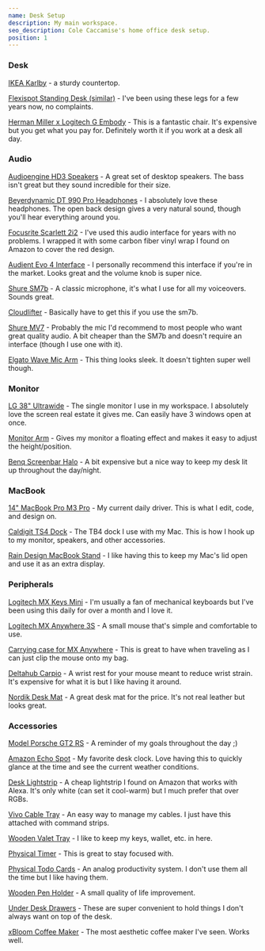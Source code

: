 ```yaml
---
name: Desk Setup
description: My main workspace.
seo_description: Cole Caccamise's home office desk setup.
position: 1
---
```


### Desk

[IKEA Karlby](https://caccamise.link/karlby) - a sturdy countertop.

[Flexispot Standing Desk (similar)](https://caccamise.link/standing-desk) - I've been using these legs for a few years now, no complaints.

[Herman Miller x Logitech G Embody](https://caccamise.link/embody) - This is a fantastic chair. It's expensive but you get what you pay for. Definitely worth it if you work at a desk all day.

### Audio

[Audioengine HD3 Speakers](https://caccamise.link/hd3) - A great set of desktop speakers. The bass isn't great but they sound incredible for their size.

[Beyerdynamic DT 990 Pro Headphones](https://caccamise.link/dt-990) - I absolutely love these headphones. The open back design gives a very natural sound, though you'll hear everything around you.

[Focusrite Scarlett 2i2](https://caccamise.link/focusrite) - I've used this audio interface for years with no problems. I wrapped it with some carbon fiber vinyl wrap I found on Amazon to cover the red design.

[Audient Evo 4 Interface](https://caccamise.link/evo) - I personally recommend this interface if you're in the market. Looks great and the volume knob is super nice.

[Shure SM7b](https://caccamise.link/sm7b) - A classic microphone, it's what I use for all my voiceovers. Sounds great.

[Cloudlifter](https://caccamise.link/cloud) - Basically have to get this if you use the sm7b.

[Shure MV7](https://caccamise.link/mv7) - Probably the mic I'd recommend to most people who want great quality audio. A bit cheaper than the SM7b and doesn't require an interface (though I use one with it).

[Elgato Wave Mic Arm](https://caccamise.link/elgato-wave) - This thing looks sleek. It doesn't tighten super well though.

### Monitor

[LG 38" Ultrawide](https://caccamise.link/ultrawide) - The single monitor I use in my workspace. I absolutely love the screen real estate it gives me. Can easily have 3 windows open at once.

[Monitor Arm](https://caccamise.link/monitor-arm) - Gives my monitor a floating effect and makes it easy to adjust the height/position.

[Benq Screenbar Halo](https://caccamise.link/halo) - A bit expensive but a nice way to keep my desk lit up throughout the day/night.

### MacBook

[14" MacBook Pro M3 Pro](https://caccamise.link/m3-pro) - My current daily driver. This is what I edit, code, and design on.

[Caldigit TS4 Dock](https://caccamise.link/caldigit) - The TB4 dock I use with my Mac. This is how I hook up to my monitor, speakers, and other accessories.

[Rain Design MacBook Stand](https://caccamise.link/mac-stand) - I like having this to keep my Mac's lid open and use it as an extra display.

### Peripherals

[Logitech MX Keys Mini](https://caccamise.link/keys) - I'm usually a fan of mechanical keyboards but I've been using this daily for over a month and I love it.

[Logitech MX Anywhere 3S](https://caccamise.link/anywhere) - A small mouse that's simple and comfortable to use.

[Carrying case for MX Anywhere](https://caccamise.link/anywhere) - This is great to have when traveling as I can just clip the mouse onto my bag.

[Deltahub Carpio](https://caccamise.link/carpio) - A wrist rest for your mouse meant to reduce wrist strain. It's expensive for what it is but I like having it around.

[Nordik Desk Mat](https://caccamise.link/mat) - A great desk mat for the price. It's not real leather but looks great.

### Accessories

[Model Porsche GT2 RS](https://caccamise.link/gt2-rs) - A reminder of my goals throughout the day ;)

[Amazon Echo Spot](https://caccamise.link/spot) - My favorite desk clock. Love having this to quickly glance at the time and see the current weather conditions.

[Desk Lightstrip](https://caccamise.link/lights) - A cheap lightstrip I found on Amazon that works with Alexa. It's only white (can set it cool-warm) but I much prefer that over RGBs.

[Vivo Cable Tray](https://caccamise.link/cable-tray) - An easy way to manage my cables. I just have this attached with command strips.

[Wooden Valet Tray](https://caccamise.link/valet) - I like to keep my keys, wallet, etc. in here.

[Physical Timer](https://caccamise.link/timer) - This is great to stay focused with.

[Physical Todo Cards](https://caccamise.link/planner) - An analog productivity system. I don't use them all the time but I like having them.

[Wooden Pen Holder](https://caccamise.link/pen-holder) - A small quality of life improvement.

[Under Desk Drawers](https://caccamise.link/drawers) - These are super convenient to hold things I don't always want on top of the desk.

[xBloom Coffee Maker](https://caccamise.link/xbloom) - The most aesthetic coffee maker I've seen. Works well.
